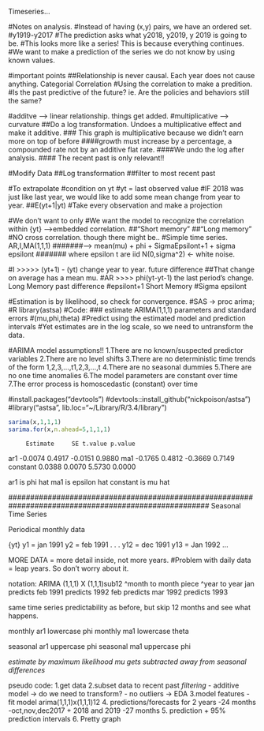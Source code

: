 Timeseries...

#Notes on analysis.
#Instead of having (x,y) pairs, we have an ordered set. 
#y1919-y2017
#The prediction asks what y2018, y2019, y 2019 is going to be.
#This looks more like a series! This is because everything continues.
#We want to make a prediction of the series we do not know by using known values.

#important points
##Relationship is never causal. Each year does not cause anything. Categorial Correlation
#Using the correlation to make a predition.
#Is the past predictive of the future?  ie. Are the policies and behaviors still the same?



#additve --> linear relationship. things get added.
#multiplicative --> curvature
##Do a log transformation. Undoes a multiplicative effect and make it additive.
### This graph is multiplicative because we didn't earn more on top of before
####growth must increase by a percentage, a compounded rate not by an additive flat rate.
####We undo the log after analysis.
#### The recent past is only relevant!!





#Modify Data
##Log transformation
##filter to most recent past


#To extrapolate
#condition on yt
#yt = last observed value
#IF 2018 was just like last year, we would like to add some mean change from year to year.
##E(yt+1|yt)
#Take every observation and make a projection

#We don't want to only 
#We want the model to recognize the correlation within {yt} -->embedded correlation.
##"Short memory"
##"Long memory"
#NO cross correlation. though there might be..
#Simple time series. AR,I,MA(1,1,1) 
#######--> mean(mu) + phi + SigmaEpsilont+1 + sigma epsilont
####### where epsilon t are iid N(0,sigma^2) <- white noise.



#I >>>>> (yt+1) - (yt) change year to year.                           future difference
##That change on average has a mean mu. 
#AR >>>> phi(yt-yt-1) the last period's change. Long Memory           past difference
#epsilont+1 Short Memory
#Sigma epsilont



#Estimation is by likelihood, so check for convergence.
#SAS -> proc arima;
#R library(astsa)
#Code:
### estimate ARIMA(1,1,1) parameters and standard errors
#(mu,phi,theta)
#Predict using the estimated model and prediction intervals
#Yet estimates are in the log scale, so we need to untransform the data.


#ARIMA model assumptions!!
1.There are no known/suspected predictor variables
2.There are no level shifts
3.There are no deterministic time trends of the form 1,2,3,...,t1,2,3,...,t
4.There are no seasonal dummies
5.There are no one time anomalies
6.The model parameters are constant over time
7.The error process is homoscedastic (constant) over time

#install.packages("devtools")
#devtools::install_github("nickpoison/astsa")
#library("astsa", lib.loc="~/Library/R/3.4/library")


```r
sarima(x,1,1,1)
sarima.for(x,n.ahead=5,1,1,1)
```

         Estimate     SE t.value p.value
ar1       -0.0074 0.4917 -0.0151  0.9880
ma1       -0.1765 0.4812 -0.3669  0.7149
constant   0.0388 0.0070  5.5730  0.0000


ar1 is phi hat
ma1 is epsilon hat
constant is mu hat

*######################################################################################################*
Seasonal Time Series


Periodical monthly data

{yt}
y1 = jan 1991
y2 = feb 1991
.
.
.
y12 = dec 1991
y13 = Jan 1992
...

MORE DATA = more detail inside, not more years. 
#Problem with daily data = leap years. So don't worry about it.



notation:
ARIMA (1,1,1)       X             (1,1,1)sub12
^month to month piece             ^year to year
jan predicts feb                  1991 predicts 1992
feb predicts mar                  1992 predicts 1993

same time series predictability as before, but skip 12 months and see what happens.

monthly ar1
lowercase phi
monthly ma1
lowercase theta


seasonal ar1
uppercase phi
seasonal ma1
uppercase phi


*estimate by maximum likelihood*
*mu gets subtracted away from seasonal differences*

pseudo code:
1.get data
2.subset data to recent past *filtering*
- additive model -> do we need to transform?
- no outliers -> EDA
3.model features
- fit model arima(1,1,1)x(1,1,1)12
4. predictions/forecasts for 2 years
-24 months
-oct,nov,dec2017 + 2018 and 2019
  -27 months
5. prediction + 95% prediction intervals
6. Pretty graph

